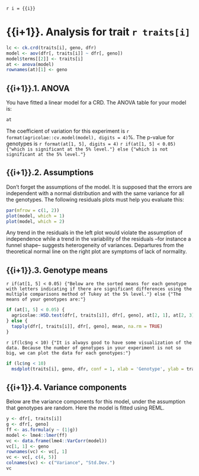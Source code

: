 `r i = {{i}}`

# {{i+1}}. Analysis for trait `r traits[i]`

```r
lc <- ck.crd(traits[i], geno, dfr)
model <- aov(dfr[, traits[i]] ~ dfr[, geno])
model$terms[[2]] <- traits[i]
at <- anova(model)
rownames(at)[1] <- geno
```

## {{i+1}}.1. ANOVA

You have fitted a linear model for a CRD. The ANOVA table for your model is:

```r
at
```

The coefficient of variation for this experiment is `r format(agricolae::cv.model(model), digits = 4)`%.
The p-value for genotypes is `r format(at[1, 5], digits = 4)`
`r if(at[1, 5] < 0.05) {"which is significant at the 5% level."} else {"which is not significant at the 5% level."}`

## {{i+1}}.2. Assumptions

Don't forget the assumptions of the model. It is supposed that the errors are independent with a normal distribution and with the same variance for all the genotypes. The following residuals plots must help you evaluate this:

```r
par(mfrow = c(1, 2))
plot(model, which = 1)
plot(model, which = 2)
```

Any trend in the residuals in the left plot would violate the assumption of independence while a trend in the variability of the residuals --for instance a funnel shape-- suggests heterogeneity of variances. Departures from the theoretical normal line on the right plot are symptoms of lack of normality.

## {{i+1}}.3. Genotype means

`r if(at[1, 5] < 0.05) {"Below are the sorted means for each genotype with letters indicating if there are significant differences using the multiple comparisons method of Tukey at the 5% level."} else {"The means of your genotypes are:"}`

```r
if (at[1, 5] < 0.05) {
  agricolae::HSD.test(dfr[, traits[i]], dfr[, geno], at[2, 1], at[2, 3])$groups
} else {
  tapply(dfr[, traits[i]], dfr[, geno], mean, na.rm = TRUE)
}
```

`r if(lc$ng < 10) {"It is always good to have some visualization of the data. Because the number of genotypes in your experiment is not so big, we can plot the data for each genotypes:"}`

```r
if (lc$ng < 10)
  msdplot(traits[i], geno, dfr, conf = 1, xlab = 'Genotype', ylab = traits[i])
```

## {{i+1}}.4. Variance components

Below are the variance components for this model, under the assumption that genotypes are random. Here the model is fitted using REML.

```r
y <- dfr[, traits[i]]
g <- dfr[, geno]
ff <- as.formula(y ~ (1|g))
model <- lme4::lmer(ff)
vc <- data.frame(lme4::VarCorr(model))
vc[1, 1] <- geno
rownames(vc) <- vc[, 1]
vc <- vc[, c(4, 5)]
colnames(vc) <- c("Variance", "Std.Dev.")
vc
```
